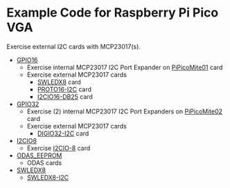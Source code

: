 = Example Code for Raspberry Pi Pico VGA =

Exercise external I2C cards with MCP23017(s).

* [https://github.com/land-boards/RasPiPico/tree/main/PicoMite_MMBASIC/PicoMite_VGA/Land%20Boards%20BASIC%20Programs/lbcards/GPIO16 GPIO16]
** Exercise internal MCP23017 I2C Port Expander on [http://land-boards.com/blwiki/index.php?title=PiPicoMite01 PiPicoMite01] card
** Exercise external MCP23017 cards
*** [http://land-boards.com/blwiki/index.php?title=SWLEDX8 SWLEDX8] card
*** [http://land-boards.com/blwiki/index.php?title=PROTO16-I2C PROTO16-I2C] card
*** [http://land-boards.com/blwiki/index.php?title=I2CIO16-DB25 I2CIO16-DB25] card
* [https://github.com/land-boards/RasPiPico/tree/main/PicoMite_MMBASIC/PicoMite_VGA/Land%20Boards%20BASIC%20Programs/lbcards/GPIO32 GPIO32]
** Exercise (2) internal MCP23017 I2C Port Expanders on [http://land-boards.com/blwiki/index.php?title=PiPicoMite02 PiPicoMite02] card
** Exercise external MCP23017 cards
*** [http://land-boards.com/blwiki/index.php?title=DIGIO32-I2C DIGIO32-I2C] card
* [https://github.com/land-boards/RasPiPico/tree/main/PicoMite_MMBASIC/PicoMite_VGA/Land%20Boards%20BASIC%20Programs/lbcards/I2CIO8 I2CIO8]
** Exercise [http://land-boards.com/blwiki/index.php?title=I2CIO-8 I2CIO-8] card
* [https://github.com/land-boards/RasPiPico/tree/main/PicoMite_MMBASIC/PicoMite_VGA/Land%20Boards%20BASIC%20Programs/lbcards/ODAS_EEPROM ODAS_EEPROM]
** ODAS cards
* [https://github.com/land-boards/RasPiPico/tree/main/PicoMite_MMBASIC/PicoMite_VGA/Land%20Boards%20BASIC%20Programs/lbcards/SWLEDX8 SWLEDX8]
** [http://land-boards.com/blwiki/index.php?title=SWLEDX8-I2C SWLEDX8-I2C] 
